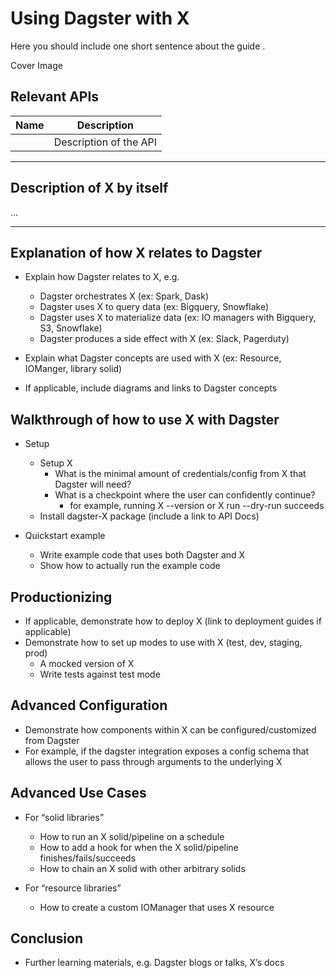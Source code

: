 # Using Dagster with X

Here you should include one short sentence about the guide .

<div className="w-full h-48 bg-gray-50 flex items-center justify-center">
  Cover Image
</div>

## Relevant APIs

| Name                                                   | Description            |
| ------------------------------------------------------ | ---------------------- |
| <PyObject module="dagster_dbt" object="dbt_cli_run" /> | Description of the API |

---

## Description of X by itself

<div className="w-full h-48 bg-gray-200 flex items-center justify-center">
  ...
</div>

---

## Explanation of how X relates to Dagster

- Explain how Dagster relates to X, e.g.

  - Dagster orchestrates X (ex: Spark, Dask)
  - Dagster uses X to query data (ex: Bigquery, Snowflake)
  - Dagster uses X to materialize data (ex: IO managers with Bigquery, S3, Snowflake)
  - Dagster produces a side effect with X (ex: Slack, Pagerduty)

- Explain what Dagster concepts are used with X (ex: Resource, IOManger, library solid)
- If applicable, include diagrams and links to Dagster concepts

## Walkthrough of how to use X with Dagster

- Setup

  - Setup X
    - What is the minimal amount of credentials/config from X that Dagster will need?
    - What is a checkpoint where the user can confidently continue?
      - for example, running X --version or X run --dry-run succeeds
  - Install dagster-X package (include a link to API Docs)

- Quickstart example
  - Write example code that uses both Dagster and X
  - Show how to actually run the example code

## Productionizing

- If applicable, demonstrate how to deploy X (link to deployment guides if applicable)
- Demonstrate how to set up modes to use with X (test, dev, staging, prod)
  - A mocked version of X
  - Write tests against test mode

## Advanced Configuration

- Demonstrate how components within X can be configured/customized from Dagster
- For example, if the dagster integration exposes a config schema that allows the user to pass through arguments to the underlying X

## Advanced Use Cases

- For “solid libraries”

  - How to run an X solid/pipeline on a schedule
  - How to add a hook for when the X solid/pipeline finishes/fails/succeeds
  - How to chain an X solid with other arbitrary solids

- For “resource libraries”
  - How to create a custom IOManager that uses X resource

## Conclusion

- Further learning materials, e.g. Dagster blogs or talks, X’s docs
